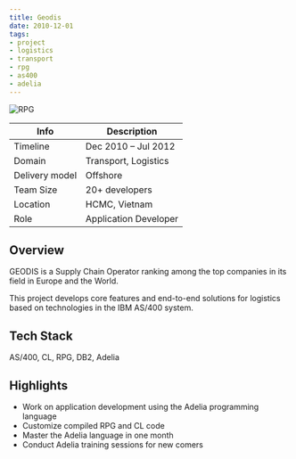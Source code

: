 ```yaml
---
title: Geodis
date: 2010-12-01
tags:
- project
- logistics
- transport
- rpg
- as400
- adelia
---
```


![RPG](./rpg.png)

Info | Description
---|------------
Timeline | Dec 2010 – Jul 2012
Domain | Transport, Logistics
Delivery model | Offshore
Team Size | 20+ developers
Location | HCMC, Vietnam
Role | Application Developer

## Overview
GEODIS is a Supply Chain Operator ranking among the top companies in its field in Europe and the World.

This project develops core features and end-to-end solutions for logistics based on technologies in the IBM AS/400 system.

## Tech Stack
AS/400, CL, RPG, DB2, Adelia

## Highlights
- Work on application development using the Adelia programming language
- Customize compiled RPG and CL code
- Master the Adelia language in one month
- Conduct Adelia training sessions for new comers
